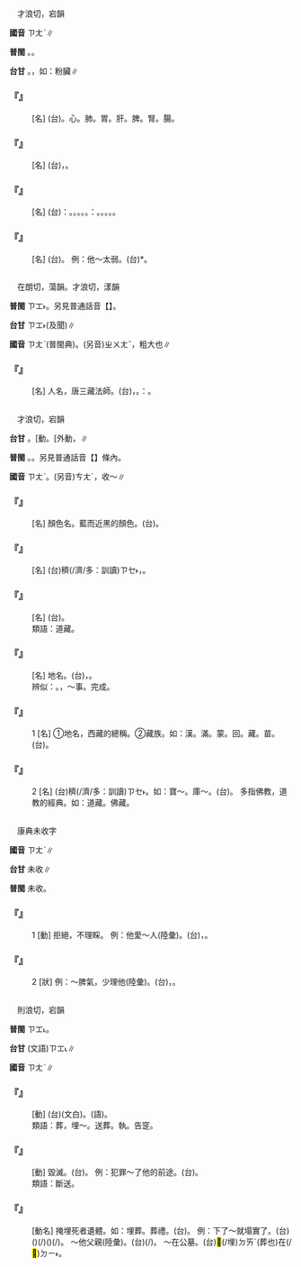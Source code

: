 
=={{ruby|臟|ㄗㄤˋ}}==

　才浪切，宕韻

'''國音''' <rt>ㄗㄤˋ</rt>∥

'''普閩''' {{ruby|(文)|ㄗㆲ˫}}。{{ruby|(白)|ㄗㆭ˫}}。

'''台甘''' {{ruby|(文)|ㄗㆲ˫}}。{{ruby|(語)|ㄗㆭ˫}}，如：粉臟∥

    

==='''『{{ruby|內|ㄋㄟˋ}}{{ruby|臟|ㄗㄤˋ}}』'''===
: [名] (台){{ruby|腹|ㄅㄚㆶ}}{{ruby|內|ㄌㄞ˫}}。心。肺。胃。肝。脾。腎。腸。
    

==='''『{{ruby|臟|ㄗㄤˋ}}』'''===
: [名] (台){{ruby|胸|ㄏㄧㄥ}}{{ruby|腹|ㄅㄚㆶ}}{{ruby|內|ㄌㄞ˫}}，{{ruby|各|ㄍㆦㆶ}}{{ruby|器|ㄎㄧ˪}}{{ruby|官|ㄍㄨㄢ}}{{ruby|丌|ㆤ}}{{ruby|總|ㄗㆲˋ}}{{ruby|稱|ㄑㄧㄥ}}。
    

==='''『{{ruby|五|ㄨˇ}}{{ruby|臟|ㄗㄤˋ}}{{ruby|六|ㄌㄧㄡˋ}}{{ruby|腑|ㄈㄨˇ}}』'''===
: [名] (台){{ruby|五|ㄫㆦˋ}}{{ruby|臟|ㄗㆲ˫}}：{{ruby|心|ㄒㄧㆬ}}。{{ruby|肝|ㄍㄨㆩ}}。{{ruby|肺|ㄏㄧ˪}}。{{ruby|脾|ㄅㄧˊ}}。{{ruby|腎|ㄒㄧㄣ˫}}。{{ruby|六|ㄌㄧㆦㆶ ͘}}{{ruby|腑|ㄏㄨˋ}}：{{ruby|胃|ㄨㄧ˫}}。{{ruby|膽|ㄉㆩˋ}}。{{ruby|大|ㄉㄨㄚ˫}}{{ruby|小|ㄒㄧㄜˋ}}{{ruby|腸|ㄉㆭˊ}}。{{ruby|膀|ㄅㆲˊ}}{{ruby|胱|ㄍㆲ}}。{{ruby|三|ㄙㆰ}}{{ruby|焦|ㄐㄧㄠ}}。
    

==='''『{{ruby|心|ㄒㄧㄣ}}{{ruby|臟|ㄗㄤˋ}}』'''===
: [名] (台){{ruby|心|ㄒㄧㆬ}}{{ruby|臟|ㄗㆲ˫}}。 例：他～太弱。(台){{ruby|伊|ㄧ}}{{ruby|心|ㄒㄧㆬ}}{{ruby|臟|ㄗㆲ˫}}{{ruby|誠|ㄐㄧㆩˊ}}{{ruby|荏|ㄌㆰˋ}}*。
    

=={{ruby|奘|ㄗㄤˋ}}==

　在朗切，蕩韻。才浪切，漾韻

'''普閩''' <rt>ㄗㆲ˫</rt>。另見普通話音【{{ruby|奘|ㄓㄨㄤˋ}}】。

'''台甘''' <rt>ㄗㆲ˫</rt>(及聞)∥

'''國音''' <rt>ㄗㄤˋ</rt>(普閩典)。(另音)<rt>ㄓㄨㄤˇ</rt>，粗大也∥

    

==='''『{{ruby|玄|ㄒㄩㄢˊ}}{{ruby|奘|ㄗㄤˋ}}』'''===
: [名] 人名，唐三藏法師。(台){{ruby|唐|ㄉㆲ˫}}{{ruby|代|ㄉㄞ˫}}{{ruby|高|ㄍㄜ}}{{ruby|僧|ㄐㄧㄥ}}{{ruby|丌|ㆤ}}{{ruby|名|ㄇㄧㄚˊ}}，{{ruby|以|ㄧˋ}}{{ruby|去|ㄎㄧ˪}}{{ruby|天|ㄊㄧㄢ}}{{ruby|竺|ㄉㄧㆦㆶ}}{{ruby|取|ㄘㄨˋ}}{{ruby|經|ㄍㄧㄥ}}{{ruby|出|ㄘㄨㆵ}}{{ruby|名|ㄇㄧㄚˊ}}。{{ruby|所|ㄙㆦˋ}}{{ruby|謂|ㄨㄧ˫}}：{{ruby|三|ㄙㆰ}}{{ruby|藏|ㄗㆲ˫}}{{ruby|取|ㄘㄨˋ}}{{ruby|經|ㄍㄧㄥ}}。
    

=={{ruby|藏|ㄗㄤˋ}}==

　才浪切，宕韻

'''台甘''' {{ruby|(文)|ㄗㆲ˫}}。[動{{ruby|]|ㄗㆲˊ}}。[外動{{ruby|]|ㄘㄤ˪}}，{{ruby|囥|ㄎㆭ˪}}∥

'''普閩''' {{ruby|(文)|ㄗㆲ˫}}。{{ruby|(白)|ㄗㆭ˫}}。另見普通話音【{{ruby|藏|ㄘㄤˊ}}】條內。

'''國音''' <rt>ㄗㄤˋ</rt>。(另音)<rt>ㄘㄤˊ</rt>，收～∥

    

==='''『{{ruby|藏|ㄗㄤˋ}}{{ruby|青|ㄑㄧㄥ}}』'''===
: [名] 顏色名。藍而近黑的顏色。(台){{ruby|西|ㄙㆤ}}{{ruby|藏|ㄗㆲ˫}}{{ruby|特|ㄉㄧㆤㆶ ͘}}{{ruby|有|ㄧㄨˋ}}{{ruby|丌|ㆤ}}{{ruby|藍|ㄋㄚˊ}}{{ruby|青|ㄘㆥ}}{{ruby|/|ㄑㆪ}}{{ruby|色|ㄒㄧㆤㆶ}}{{ruby|帶|ㄉㄨㄚ˪}}{{ruby|烏|ㆦ}}{{ruby|<mark>&#xf90e1;</mark>|ㄉㆦ˪}}{{ruby|色|ㄒㄧㆤㆶ}}。
    

==='''『{{ruby|寶|ㄅㄠˇ}}{{ruby|藏|ㄗㄤˋ}}』'''===
: [名] (台){{ruby|保|ㄅㄜˋ}}{{ruby|存|ㄗㄨㄣˊ}}{{ruby|真|ㄐㄧㄣ}}穧(/濟/多：訓讀)<rt>ㄗㆤ˫</rt>{{ruby|/|ㄗㄨㆤ˫}}{{ruby|寶|ㄅㄜˋ}}{{ruby|貴|ㄍㄨㄧ˪}}{{ruby|物|ㄇㆭㆷ ͘}}{{ruby|/|ㄇㄧㆷ ͘}}{{ruby|件|ㄍㄧㆩ˫}}{{ruby|丌|ㆤ}}{{ruby|所|ㄙㆦˋ}}{{ruby|在|ㄗㄞ˫}}，{{ruby|寶|ㄅㄜˋ}}{{ruby|藏|ㄗㆲ˫}}。
    

==='''『{{ruby|佛|ㄈㄛˊ}}{{ruby|藏|ㄗㄤˋ}}』'''===
: [名] (台){{ruby|佛|ㄏㄨㆵ ͘}}{{ruby|教|ㄍㄠ˪}}{{ruby|經|ㄍㄧㄥ}}{{ruby|典|ㄉㄧㄢˋ}}{{ruby|丌|ㆤ}}{{ruby|總|ㄗㆲˋ}}{{ruby|匯|ㄏㄨㆤ˫}}。
:類語：道藏。
:
    

==='''『{{ruby|西|ㄒㄧ}}{{ruby|藏|ㄗㄤˋ}}』'''===
: [名] 地名。(台){{ruby|西|ㄙㆤ}}{{ruby|藏|ㄗㆲ˫}}，{{ruby|在|ㄗㄞ˫}}{{ruby|中|ㄉㄧㆲ}}{{ruby|國|ㄍㆦㆶ}}{{ruby|西|ㄙㆤ}}{{ruby|南|ㄌㆰˊ}}{{ruby|部|ㄅㄜ˫}}。
:辨似：{{ruby|藏|ㄘㄤˊ}}{{ruby|/|ㄗㄤˋ}}。{{ruby|蕆|ㄔㄢˇ}}，～事。完成。
:
    

==='''『{{ruby|藏|ㄗㄤˋ}}』'''===
:1  [名] ①地名，西藏的總稱。②藏族。如：漢。滿。蒙。回。藏。苗。(台){{ruby|藏|ㄗㆲˊ}}{{ruby|族|ㄗㆦㆶ ͘}}。
    

==='''『{{ruby|藏|ㄗㄤˋ}}』'''===
:2  [名] (台){{ruby|收|ㄒㄧㄨ}}{{ruby|藏|ㄗㆲˊ}}{{ruby|真|ㄐㄧㄣ}}穧(/濟/多：訓讀)<rt>ㄗㆤ˫</rt>{{ruby|/|ㄗㄨㆤ˫}}{{ruby|物|ㄇㆭㆷ ͘}}{{ruby|/|ㄇㄧㆷ ͘}}{{ruby|件|ㄍㄧㆩ˫}}{{ruby|丌|ㆤ}}{{ruby|所|ㄙㆦˋ}}{{ruby|在|ㄗㄞ˫}}。如：寶～。庫～。(台){{ruby|大|ㄉㄨㄚ˫}}{{ruby|部|ㄆㄜ˫}}{{ruby|丌|ㆤ}}{{ruby|藏|ㄗㆲˊ}}{{ruby|書|ㄙㄨ}}。 多指佛教，道教的經典。如：道藏。佛藏。
    

=={{ruby|<mark>&#xf9aac;</mark>|ㄗㄤˋ}}==

　康典未收字

'''國音''' <rt>ㄗㄤˋ</rt>∥

'''台甘''' 未收∥

'''普閩''' 未收。

    

==='''『{{ruby|<mark>&#xf9aac;</mark>|ㄗㄤˋ}}』'''===
:1  [動] 拒絕，不理睬。 例：他愛～人(陸彙)。(台){{ruby|伊|ㄧ}}{{ruby|愛|ㄞ˪}}{{ruby|科|ㄎㄜˊ}}{{ruby|人|ㄌㄤˊ}}，{{ruby|無|ㆠㄜˊ}}{{ruby|愛|ㄞ˪}}{{ruby|插|ㄘㄚㆴ}}{{ruby|人|·ㄌㄤˊ}}。
    

==='''『{{ruby|<mark>&#xf9aac;</mark>|ㄗㄤˋ}}』'''===
:2  [狀] 例：～脾氣，少理他(陸彙)。(台){{ruby|一|ㄐㄧㆵ ͘}}{{ruby|個|ㆤˊ}}{{ruby|人|ㄌㄤˊ}}{{ruby|科|ㄎㄜˊ}}{{ruby|科|ㄎㄜˊ}}，{{ruby|<mark>&#xffb49;</mark>|ㄇㄞ˪}}{{ruby|管|ㄍㄨㄢˋ}}{{ruby|伊|·ㄧ}}。
    

=={{ruby|葬|ㄗㄤˋ}}==

　則浪切，宕韻

'''普閩''' <rt>ㄗㆲ˪</rt>。

'''台甘''' (文語)<rt>ㄗㆲ˪</rt>∥

'''國音''' <rt>ㄗㄤˋ</rt>∥

    

==='''『{{ruby|埋|ㄇㄞˊ}}{{ruby|葬|ㄗㄤˋ}}』'''===
: [動] (台){{ruby|埋|ㆠㄞˊ}}{{ruby|葬|ㄗㆲ˪}}(文白)。{{ruby|<mark>&#xffbc6;</mark>|ㄉㄞˊ}}(語)。
:類語：葬，埋～。送葬。執{{ruby|紼|ㄈㄨˊ}}。告窆。
:
    

==='''『{{ruby|葬|ㄗㄤˋ}}{{ruby|送|ㄙㄨㄥˋ}}』'''===
: [動] 毀滅。(台){{ruby|毀|ㄏㄨㄧˋ}}{{ruby|滅|ㆠㄧㄚㆵ ͘}}。 例：犯罪～了他的前途。(台){{ruby|犯|ㄏㄨㄢ˫}}{{ruby|著|ㄉㄧㄜㆷ ͘}}{{ruby|罪|ㄗㄨㆤ˫}}{{ruby|伊|ㄧ}}{{ruby|前|ㄐㄧㄢˊ}}{{ruby|途|ㄉㆦˊ}}{{ruby|攏|ㄌㆲˋ}}{{ruby|無|ㆠㄜˊ}}{{ruby|了|ㄌㄧㄠˋ}}{{ruby|了|ㄌㄧㄠˋ}}{{ruby|去|ㄎㄧ˪}}。
:類語：斷送。
:
    

==='''『{{ruby|葬|ㄗㄤˋ}}』'''===
: [動名] 掩埋死者遺體。如：埋葬。葬禮。(台){{ruby|埋|ㆠㄞˊ}}{{ruby|葬|ㄗㆲ˪}}。 例：下了～就塌實了。(台)({{ruby|死|ㄒㄧˋ}}{{ruby|人|ㄌㄤˊ}}){{ruby|埋|ㄉㄞˊ}}(/{{ruby|出|ㄘㄨㆵ}}{{ruby|葬|ㄗㆲ˪}}){{ruby|了|ㄌㄧㄠˋ}}{{ruby|後|ㄠ˫}}({{ruby|家|ㄍㄚ}}{{ruby|族|ㄗㆦㆶ ͘}}{{ruby|丌|ㆤ}}{{ruby|心|ㄒㄧㆬ}}){{ruby|著|ㄉㄧㄜㆷ}}(/{{ruby|都|ㄉㄜ˫}}){{ruby|會|ㄨㆤ˫}}{{ruby|/|ㆤ˫}}{{ruby|定|ㄉㄧㆩ˫}}{{ruby|著|ㄉㄧㄜㆷ ͘}}。 ～他父親(陸彙)。(台){{ruby|葬|ㄗㆲ˪}}(/{{ruby|埋|ㄉㄞˊ}}){{ruby|<mark>&#xffad9;</mark>|ㄧㄣ}}{{ruby|老|ㄌㄠ˫}}{{ruby|爸|ㄅㆤ˫}}。 ～在公墓。(台)<mark>&#xffbc6;</mark>(/埋)<rt>ㄉㄞˊ</rt>(葬也)在(/<mark>&#xf9853;</mark>)<rt>ㄉㄧ˫</rt>{{ruby|公|ㄍㆲ}}{{ruby|共|ㄍㄧㆲ˫}}{{ruby|墓|ㆠㆲ˫}}{{ruby|/|ㆠㆦ˫}}{{ruby|地|ㄉㄨㆤ˫}}{{ruby|/|ㄉㆤ˫}}。
    
